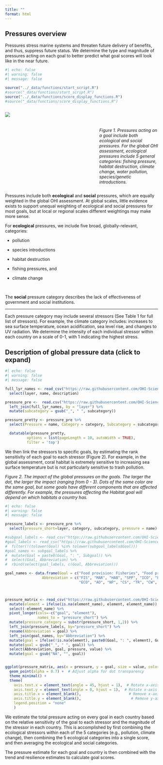 ```yaml
---
title: ""
format: html
---
```


## Pressures overview
Pressures stress marine systems and threaten future delivery of benefits, and thus, suppress future status. We determine the type and magnitude of pressures acting on each goal to better predict what goal scores will look like in the near future. 

```r
#| echo: false
#| warning: false
#| message: false

source("../_data/functions/start_script.R")
#source("_data/functions/start_script.R")
source("../_data/functions/score_display_functions.R")
#source("_data/functions/score_display_functions.R")
```

:::: {.columns} 

::: {.column width="60%"}
![](https://user-images.githubusercontent.com/5685517/144595918-46f11d06-68a8-44af-a706-d16baf3e6b43.png)

:::

::: {.column width="40%"}

<br>
<br>
<br>
*Figure 1. Pressures acting on a goal include both ecological and social pressures. For the global OHI assessment, ecological pressures include 5 general categories: fishing pressure, habitat destruction, climate change, water pollution, species/genetic introductions.*


:::

::::


Pressures include both **ecological** and **social** pressures, which are equally weighted in the global OHI assessment. At global scales, little evidence exists to support unequal weighting of ecological and social pressures for most goals, but at local or regional scales different weightings may make more sense.
 
For **ecological** pressures, we include five broad, globally-relevant, categories:

- pollution

- species introductions 

- habitat destruction 

- fishing pressures, and 

- climate change 

<br>

The **social** pressure category describes the lack of effectiveness of government and social institutions.

----

Each pressure category may include several stressors (See Table 1 for full list of stressors). For example, the climate category includes: increases to sea surface temperature, ocean acidification, sea level rise, and changes to UV radiation. We determine the intensity of each individual stressor within each country on a scale of 0-1, with 1 indicating the highest stress.

::: {.callout-note collapse=true}

## Description of global pressure data (click to expand)

```r
#| echo: false
#| warning: false
#| message: false

full_lyr_names <- read_csv("https://raw.githubusercontent.com/OHI-Science/ohi-global/draft/metadata_documentation/layers_eez_base.csv") %>% 
  select(layer, name, description)

pressure_pre <-  read.csv("https://raw.githubusercontent.com/OHI-Science/ohi-global/draft/eez/conf/pressure_categories.csv") %>% 
  left_join(full_lyr_names, by = "layer") %>% 
  mutate(subcategory = gsub("_", " ", subcategory))

pressure_pretty <- pressure_pre %>%
  select(Pressure = name, Category = category, Subcategory = subcategory, Description = description)

  datatable(pressure_pretty,
          options = list(pageLength = 10, autoWidth = TRUE),
          filter = 'top')
```

:::

We then link the stressors to specific goals, by estimating the rank sensitivity of each goal to each stressor (Figure 2). For example, in the global assessment, coral habitat is extremely sensitive to increasing sea surface temperature but is not particularly sensitive to trash pollution. 

*Figure 2. The impact of the global pressures on the goals. The larger the dot, the larger the impact (ranging from 0 - 3). Dots of the same color are the same goal, but some goals have different components that are affected differently. For example, the pressures affecting the Habitat goal will depend on which habitats a country has.*

```r
#| echo: false
#| warning: false
#| message: false

pressure_labels <- pressure_pre %>%
  select(pressure_short=layer, category, subcategory, pressure = name)

#subgoal_labels <- read_csv("https://raw.githubusercontent.com/OHI-Science/ohi-global/draft/metadata_documentation/ohi_model/tables/Subgoal_Descriptions.csv") 
#goal_labels <- read_csv("https://raw.githubusercontent.com/OHI-Science/ohi-global/draft/metadata_documentation/ohi_model/tables/ten_goals.csv") %>%
#  filter(!(tolower(Goal) %in% tolower(subgoal_labels$Goal)))
#goal_names <- subgoal_labels %>%
#  mutate(Goal = paste0(Goal, ": ", Subgoal)) %>%
#  select(Goal, Abbreviation) %>%
#  rbind(select(goal_labels, c(Goal, Abbreviation)))

goal_names <- data.frame(Goal = c("Food provision: Fisheries", "Food provision: Mariculture", "Biodiversity: Habitat", "Biodiversity: Species condition", "Sense of place: Iconic species", "Sense of place: Lasting special places", "Livelihoods", "Economies", "Artisanal Fishing Opportunity", "Natural Products", "Carbon Storage", "Tourism and Recreation", "Clean Waters", "Coastal Protection"),
                 Abbreviation = c("FIS", "MAR", "HAB", "SPP", "ICO", "LSP", "LIV",
                                  "ECO", "AO", "NP", "CS", "TR", "CW", "CP"))



pressure_matrix <- read_csv("https://raw.githubusercontent.com/OHI-Science/ohi-global/draft/eez/conf/pressures_matrix.csv") %>%
  mutate(element = ifelse(is.na(element_name), element, element_name)) %>%
  select(-element_name) %>%
  pivot_longer(cols=-c("goal", "element"),
               names_to = "pressure_short") %>%
  mutate(pressure_category = substr(pressure_short, 1,2)) %>%
  left_join(pressure_labels, by="pressure_short") %>%
  rename(Abbreviation = goal) %>%
  left_join(goal_names, by="Abbreviation") %>%
  mutate(goal = ifelse(!is.na(element), paste0(Goal, ": ", element), Goal)) %>%
  mutate(goal = gsub("_", " ", goal)) %>%
  select(Abbreviation, goal, pressure, value) %>%
  mutate(goal = gsub("NA", "", goal))


ggplot(pressure_matrix, aes(x = pressure, y = goal, size = value, color = Abbreviation)) +
  geom_point(alpha = 0.7) +  # Adjust alpha for dot transparency
  theme_minimal() +
  theme(
    axis.text.x = element_text(angle = 45, hjust = 1),  # Rotate x-axis labels
    axis.text.y = element_text(angle = 0, hjust = 1),  # Rotate x-axis labels
    axis.title.x = element_blank(),                      # Remove x-axis title
    axis.title.y = element_blank(),                       # Remove y-axis title
    legend.position = "none"
    ) 


```


We estimate the total pressure acting on every goal in each country based on the relative sensitivity of the goal to each stressor and the magnitude of the stressor in each country. This is accomplished by first combining the ecological stressors within each of the 5 categories (e.g., pollution, climate change), then combining the 5 ecological categories into a single score, and then averaging the ecological and social categories.

The pressure estimate for each goal and country is then combined with the trend and resilience estimates to calculate goal scores.


